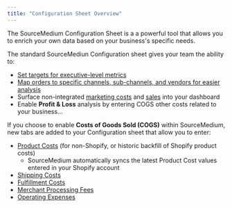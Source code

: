 ```yaml
---
title: "Configuration Sheet Overview"
---
```


The SourceMedium Configuration Sheet is a a powerful tool that allows you to enrich your own data based on your business's specific needs.

The standard SourceMediun Configuration sheet gives your team the ability to:
- [Set targets for executive-level metrics](/data-inputs/configuration-sheet/can-i-set-targets-in-my-dashboard)
- [Map orders to specific channels, sub-channels, and vendors for easier analysis](/data-inputs/configuration-sheet/configuration-sheet-overview.mdx)
- Surface non-integrated [marketing costs](/data-inputs/configuration-sheet/how-do-i-include-marketing-spend-through-the-cost-tab-of-the-configuration-sheet) and [sales](/data-inputs/configuration-sheet/how-do-i-enter-non-integrated-sales-data-sales-tab) into your dashboard
- Enable **Profit & Loss** analysis by entering COGS other costs related to your business...


If you choose to enable **Costs of Goods Sold (COGS)** within SourceMedium, new tabs are added to your Configuration sheet that allow you to enter:

- [Product Costs](/data-inputs/configuration-sheet/costs/how-do-i-surface-product-costs-from-platforms-outside-of-shopify-into-my-dashboard) (for non-Shopify, or historic backfill of Shopify product costs)
    - SourceMedium automatically syncs the latest Product Cost values entered in your Shopify account
- [Shipping Costs](/data-inputs/configuration-sheet/costs/how-do-i-surface-shipping-costs-within-my-dashboard)
- [Fulfillment Costs](/data-inputs/configuration-sheet/costs/how-do-i-surface-fulfillment-costs-within-my-dashboard)
- [Merchant Processing Fees](/data-inputs/configuration-sheet/costs/how-do-i-surface-merchant-processing-fees-within-my-dashboard)
- [Operating Expenses](/data-inputs/configuration-sheet/costs/how-do-i-surface-operating-expenses-within-my-dashboard)